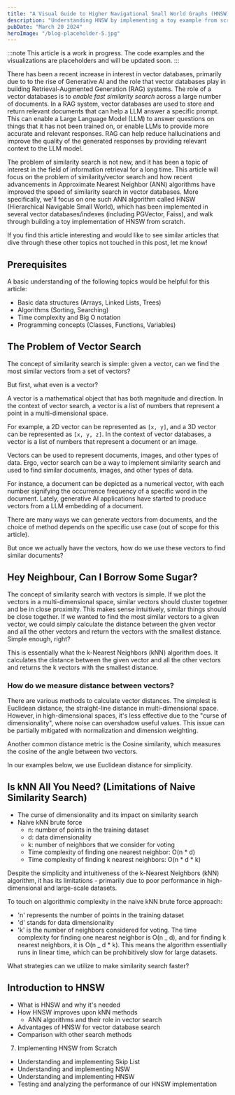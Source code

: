 ```yaml
---
title: "A Visual Guide to Higher Navigational Small World Graphs (HNSW) and How It Makes Vector Search Faster"
description: "Understanding HNSW by implementing a toy example from scratch"
pubDate: "March 20 2024"
heroImage: "/blog-placeholder-5.jpg"
---
```



<article className="prose lg:prose-xl">

:::note
This article is a work in progress. The code examples and the visualizations are placeholders and will be updated soon.
:::

<DisplayNSWGraph client:load />

There has been a recent increase in interest in vector databases, primarily due to to the rise of Generative AI and the role that vector databases play
in building Retrieval-Augmented Generation (RAG) systems. The role of a vector databases is to _enable fast similarity search_
across a large number of documents. In a RAG system, vector databases are used to store and return relevant documents that can help a LLM answer a specific prompt.
This can enable a Large Language Model (LLM) to answer questions on things that it has not been trained on, or enable LLMs to provide more accurate and relevant responses.
RAG can help reduce hallucinations and improve the quality of the generated responses by providing relevant context to the LLM model.

The problem of similarity search is not new, and it has been a topic of interest in the field of information retrieval for a long time.
This article will focus on the problem of similarity/vector search and how recent advancements in Approximate Nearest Neighbor (ANN)
algorithms have improved the speed of similarity search in vector databases. More specifically, we'll focus on one such ANN algorithm called HNSW (Hierarchical Navigable Small World), which has been implemented in several vector databases/indexes (including PGVector, Faiss), and walk through building a toy implementation of HNSW from scratch.

If you find this article interesting and would like to see similar articles that dive through these other topics not touched in this post, let me know!

## Prerequisites

A basic understanding of the following topics would be helpful for this article:

- Basic data structures (Arrays, Linked Lists, Trees)
- Algorithms (Sorting, Searching)
- Time complexity and Big O notation
- Programming concepts (Classes, Functions, Variables)

## The Problem of Vector Search

The concept of similarity search is simple: given a vector, can we find the most similar vectors from a set of vectors?

But first, what even is a vector?

A vector is a mathematical object that has both magnitude and direction. In the context of vector search, a vector is a list of numbers that represent a point in a multi-dimensional space.

For example, a 2D vector can be represented as `[x, y]`, and a 3D vector can be represented as `[x, y, z]`. In the context of vector databases, a vector is a list of numbers that represent a document or an image.

Vectors can be used to represent documents, images, and other types of data. Ergo, vector search can be a way to implement similarity search and used to find similar documents, images, and other types of data.

For instance, a document can be depicted as a numerical vector, with each number signifying the occurrence frequency of a specific word in the document. Lately, generative AI applications have started to produce vectors from a LLM embedding of a document.

There are many ways we can generate vectors from documents, and the choice of method depends on the specific use case (out of scope for this article).

But once we actually have the vectors, how do we use these vectors to find similar documents?

## Hey Neighbour, Can I Borrow Some Sugar?

The concept of similarity search with vectors is simple. If we plot the vectors in a multi-dimensional space, similar vectors should cluster togetner and be in close proximity. This makes sense intuitively, similar things should be close together. If we wanted to find the most similar vectors to a given vector, we could simply calculate the distance between the given vector and all the other vectors and return the vectors with the smallest distance. Simple enough, right?

This is essentially what the k-Nearest Neighbors (kNN) algorithm does. It calculates the distance between the given vector and all the other vectors and returns the k vectors with the smallest distance.

### How do we measure distance between vectors?

There are various methods to calculate vector distances. The simplest is Euclidean distance, the straight-line distance in multi-dimensional space. However, in high-dimensional spaces, it's less effective due to the "curse of dimensionality", where noise can overshadow useful values. This issue can be partially mitigated with normalization and dimension weighting.

Another common distance metric is the Cosine similarity, which measures the cosine of the angle between two vectors.

In our examples below, we use Euclidean distance for simplicity.

## Is kNN All You Need? (Limitations of Naive Similarity Search)

- The curse of dimensionality and its impact on similarity search
- Naive kNN brute force
  - n: number of points in the training dataset
  - d: data dimensionality
  - k: number of neighbors that we consider for voting
  - Time complexity of finding one nearest neighbor: O(n \* d)
  - Time complexity of finding k nearest neighbors: O(n \* d \* k)

Despite the simplicity and intuitiveness of the k-Nearest Neighbors (kNN) algorithm, it has its limitations - primarily due to poor performance in high-dimensional and large-scale datasets.

To touch on algorithmic complexity in the naive kNN brute force approach:

- 'n' represents the number of points in the training dataset
- 'd' stands for data dimensionality
- 'k' is the number of neighbors considered for voting. The time complexity for finding
  one nearest neighbor is O(n _ d), and for finding k nearest neighbors, it is O(n _ d \* k). This means the algorithm
  essentially runs in linear time, which can be prohibitively slow for large datasets.

What strategies can we utilize to make similarity search faster?

## Introduction to HNSW

- What is HNSW and why it's needed
- How HNSW improves upon kNN methods
  - ANN algorithms and their role in vector search
- Advantages of HNSW for vector database search
- Comparison with other search methods

7. Implementing HNSW from Scratch

- Understanding and implementing Skip List
- Understanding and implementing NSW
- Understanding and implementing HNSW
- Testing and analyzing the performance of our HNSW implementation

</article>
